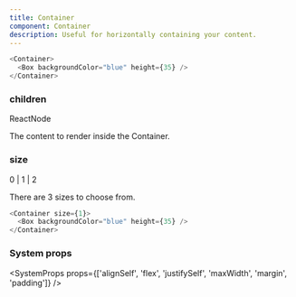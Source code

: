 ```yaml
---
title: Container
component: Container
description: Useful for horizontally containing your content.
---
```


```js live
<Container>
  <Box backgroundColor="blue" height={35} />
</Container>
```

### children

<Prop>ReactNode</Prop>

The content to render inside the Container.

### size

<Prop isOptional default="0">
  0 | 1 | 2
</Prop>

There are 3 sizes to choose from.

```js live
<Container size={1}>
  <Box backgroundColor="blue" height={35} />
</Container>
```

### System props

<SystemProps
  props={['alignSelf', 'flex', 'justifySelf', 'maxWidth', 'margin', 'padding']}
/>
